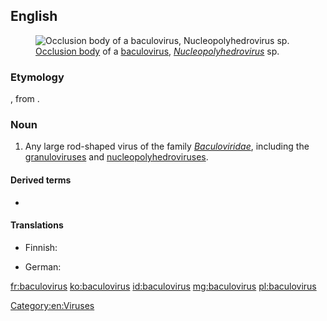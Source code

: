 ==English==
{{wikipedia}}
[[Image:Baculovirus.jpg|thumb|[[occlusion body|Occlusion body]] of a [[baculovirus]], ''[[Nucleopolyhedrovirus]]'' sp.]]

===Etymology===
{{prefix|baculo|virus|lang=en}}, from {{etyl|la|en}} {{m|la|baculum||rod}}.

===Noun===
{{en-noun|es}}

# Any large rod-shaped virus of the family ''[[Baculoviridae]]'', including the [[granulovirus]]es and [[nucleopolyhedrovirus]]es.

====Derived terms====
* {{l|en|baculoviral}}

====Translations====
{{trans-top|virus of the Baculoviridae}}
* Finnish: {{t|fi|bakulovirus}}
{{trans-mid}}
* German: {{t|de|Baculovirus|n}}
{{trans-bottom}}

[[Category:en:Viruses]]

[[fr:baculovirus]]
[[ko:baculovirus]]
[[id:baculovirus]]
[[mg:baculovirus]]
[[pl:baculovirus]]